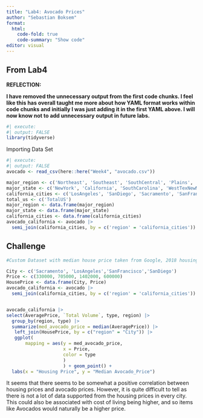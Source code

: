 ```yaml
---
title: "Lab4: Avocado Prices"
author: "Sebastian Boksem"
format: 
  html:
    code-fold: true
    code-summary: "Show code"
editor: visual
---
```


## From Lab4

**REFLECTION:**

**I have removed the unnecessary output from the first code chunks. I feel like this has overall taught me more about how YAML format works within code chunks and initially I was just adding it in the first YAML above. I will now know not to add unnecessary output in future labs.**

```r
#| execute:
#| output: FALSE
library(tidyverse)
```

Importing Data Set

```r
#| execute:
#| output: FALSE
avocado <- read_csv(here::here("Week4", "avocado.csv"))
```

```r
major_region <- c('Northeast', 'Southeast', 'SouthCentral', 'Plains', 'West', 'Midsouth')
major_state <- c('NewYork', 'California', 'SouthCarolina', 'WestTexNewMexico')
california_cities <- c('LosAngeles', 'SanDiego', 'Sacramento', 'SanFrancisco')
total_us <- c('TotalUS')
major_region <- data.frame(major_region)
major_state <- data.frame(major_state)
california_cities <- data.frame(california_cities)
avocado_california <- avocado |>
  semi_join(california_cities, by = c('region' = 'california_cities'))

```

## Challenge

```r
#Custom Dataset with median house price taken from Google, 2018 housing prices due to data in Avocados ending there. https://www.redfin.com/city/11203/CA/Los-Angeles etc.

City <- c('Sacramento', 'LosAngeles','SanFrancisco','SanDiego')
Price <- c(330000, 705000, 1402000, 600000)
HousePrice <- data.frame(City, Price)
avocado_california <- avocado |>
  semi_join(california_cities, by = c('region' = 'california_cities'))


avocado_california |>
select(AveragePrice, `Total Volume`, type, region) |>
  group_by(region, type) |>
  summarize(med_avocado_price = median(AveragePrice)) |>
   left_join(HousePrice, by = c("region" = "City")) |>
   ggplot( 
       mapping = aes(y = med_avocado_price,
                     x = Price,
                     color = type
                     ) 
                     ) + geom_point() +
  labs(x = "Housing Price", y = "Median Avocado_Price")


```

It seems that there seems to be somewhat a positive correlation between housing prices and avocado prices. However, it is quite difficult to tell as there is not a lot of data supported from the housing prices in every city. This could also be associated with cost of living being higher, and so items like Avocados would naturally be a higher price.
